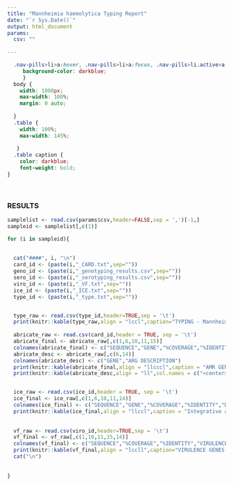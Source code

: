 ---
title: "Mannheimia haemolytica Typing Report" 
date: "`r Sys.Date()`"
output: html_document
params:
  csv: ""
  
---


```{css, echo = FALSE}

  .nav-pills>li>a:hover, .nav-pills>li>a:focus, .nav-pills>li.active>a,     .nav-pills>li.active>a:hover, .nav-pills>li.active>a:focus{
     background-color: darkblue;
     }
  body {
    width: 1000px;
    max-width: 100%;
    margin: 0 auto;
    
  }
  .table {
    width: 100%;
    max-width: 145%;
    
   }  
  .table caption {
    color: darkblue;
    font-weight: bold;
}
```
<br>


### RESULTS {.tabset .tabset-pills}
```{r, results='asis',echo=FALSE}

samplelist <- read.csv(params$csv,header=FALSE,sep = ',')[-1,]
sampleid <- samplelist[,c(1)]

for (i in sampleid){
  
  
  cat("####", i, "\n")
  card_id <- (paste(i,"_CARD.txt",sep=""))
  geno_id <- (paste(i,"_genotyping_results.csv",sep=""))
  sero_id <- (paste(i,"_serotyping_results.csv",sep=""))
  viro_id <- (paste(i,"_VF.txt",sep=""))
  ice_id <- (paste(i,"_ICE.txt",sep=""))
  type_id <- (paste(i,"_type.txt",sep=""))


  type_raw <- read.csv(type_id,header=TRUE,sep = '\t')
  print(knitr::kable(type_raw,align = "lccl",caption="TYPING - Mannheimia haemolytica typing based on the presence of the AdhesinG and serotyping genes. For more info please see https://rdcu.be/dmIsH and https://doi.org/10.1016/j.mimet.2017.05.010"))
 
  abricate_raw <- read.csv(card_id,header = TRUE, sep = '\t')
  abricate_final <- abricate_raw[,c(1,6,10,11,15)]
  colnames(abricate_final) <- c("SEQUENCE","GENE","%COVERAGE","%IDENTITY","RESISTANCE")
  abricate_desc <- abricate_raw[,c(6,14)]
  colnames(abricate_desc) <- c("GENE","ARG DESCRIPTION")
  print(knitr::kable(abricate_final,align = "llcccl",caption = "AMR GENES -Predicted using abricate tool with CARD database as option. For more info please see https://github.com/tseemann/abricate and https://card.mcmaster.ca/"))
  print(knitr::kable(abricate_desc,align = "ll",col.names = c("<center>GENE</center>","<center>ARG Description</center>"),caption= "ARG DESCRIPTION - \n Description of the predicted AMR genes."))


  ice_raw <- read.csv(ice_id,header = TRUE, sep = '\t')
  ice_final <- ice_raw[,c(1,6,10,11,14)]
  colnames(ice_final) <- c("SEQUENCE","GENE","%COVERAGE","%IDENTITY","DESCRIPTION")
  print(knitr::kable(ice_final,align = "llccl",caption = "Integrative and conjugative elements (ICEs - \n Predicted using abricate tool with selected sequences from ICEBERG database as option. For more info please see https://github.com/tseemann/abricate and https://bioinfo-mml.sjtu.edu.cn/ICEberg2/index.php"))
  
  
  vf_raw <- read.csv(viro_id,header=TRUE,sep = '\t')
  vf_final <- vf_raw[,c(1,10,11,15,14)]
  colnames(vf_final) <- c("SEQUENCE","%COVERAGE","%IDENTITY","VIRULENCE GENE","FUNCTION")
  print(knitr::kable(vf_final,align = "lccll",caption="VIRULENCE GENES - Virulence factors based on  https://doi.org/10.1111/j.1574-6968.2006.00460.x and https://doi.org/10.1016/j.micpath.2021.104791"))
  cat("\n")
  
  
}
```
<br>






